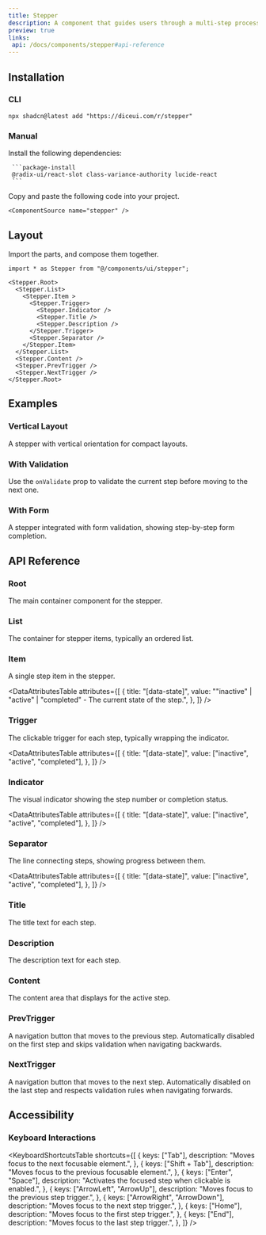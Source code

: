```yaml
---
title: Stepper
description: A component that guides users through a multi-step process with clear visual progress indicators.
preview: true
links:
 api: /docs/components/stepper#api-reference
---
```


<ComponentTabs name="stepper-demo" />

## Installation

### CLI

```package-install
npx shadcn@latest add "https://diceui.com/r/stepper"

```

### Manual

<Steps>
  <Step>
     Install the following dependencies:

     ```package-install
     @radix-ui/react-slot class-variance-authority lucide-react
     ```
  </Step>
  <Step>
    Copy and paste the following code into your project.

    <ComponentSource name="stepper" />
  </Step>
</Steps>

## Layout

Import the parts, and compose them together.

```tsx
import * as Stepper from "@/components/ui/stepper";

<Stepper.Root>
  <Stepper.List>
    <Stepper.Item >
      <Stepper.Trigger>
        <Stepper.Indicator />
        <Stepper.Title />
        <Stepper.Description />
      </Stepper.Trigger>
      <Stepper.Separator />
    </Stepper.Item>
  </Stepper.List>
  <Stepper.Content />
  <Stepper.PrevTrigger />
  <Stepper.NextTrigger />
</Stepper.Root>
```

## Examples

### Vertical Layout

A stepper with vertical orientation for compact layouts.

<ComponentTabs name="stepper-vertical-demo" scalePreview />

### With Validation

Use the `onValidate` prop to validate the current step before moving to the next one.

<ComponentTabs name="stepper-validation-demo" scalePreview />

### With Form

A stepper integrated with form validation, showing step-by-step form completion.

<ComponentTabs name="stepper-form-demo" scalePreview />

## API Reference

### Root

The main container component for the stepper.

<AutoTypeTable
  path="./types/docs/stepper.ts"
  name="RootProps"
/>

### List

The container for stepper items, typically an ordered list.

<AutoTypeTable
  path="./types/docs/stepper.ts"
  name="ListProps"
/>

### Item

A single step item in the stepper.

<AutoTypeTable
  path="./types/docs/stepper.ts"
  name="ItemProps"
/>

<DataAttributesTable
  attributes={[
    {
      title: "[data-state]",
      value: "\"inactive\" | \"active\" | \"completed\" - The current state of the step.",
    },
  ]}
/>

### Trigger

The clickable trigger for each step, typically wrapping the indicator.

<AutoTypeTable
  path="./types/docs/stepper.ts"
  name="TriggerProps"
/>

<DataAttributesTable
  attributes={[
    {
      title: "[data-state]",
      value: ["inactive", "active", "completed"],
    },
  ]}
/>

### Indicator

The visual indicator showing the step number or completion status.

<AutoTypeTable
  path="./types/docs/stepper.ts"
  name="IndicatorProps"
/>

<DataAttributesTable
  attributes={[
    {
      title: "[data-state]",
      value: ["inactive", "active", "completed"],
    },
  ]}
/>

### Separator

The line connecting steps, showing progress between them.

<AutoTypeTable
  path="./types/docs/stepper.ts"
  name="SeparatorProps"
/>

<DataAttributesTable
  attributes={[
    {
      title: "[data-state]",
      value: ["inactive", "active", "completed"],
    },
  ]}
/>

### Title

The title text for each step.

<AutoTypeTable
  path="./types/docs/stepper.ts"
  name="TitleProps"
/>

### Description

The description text for each step.

<AutoTypeTable
  path="./types/docs/stepper.ts"
  name="DescriptionProps"
/>

### Content

The content area that displays for the active step.

<AutoTypeTable
  path="./types/docs/stepper.ts"
  name="ContentProps"
/>

### PrevTrigger

A navigation button that moves to the previous step. Automatically disabled on the first step and skips validation when navigating backwards.

<AutoTypeTable
  path="./types/docs/stepper.ts"
  name="PrevTriggerProps"
/>

### NextTrigger

A navigation button that moves to the next step. Automatically disabled on the last step and respects validation rules when navigating forwards.

<AutoTypeTable
  path="./types/docs/stepper.ts"
  name="NextTriggerProps"
/>

## Accessibility

### Keyboard Interactions

<KeyboardShortcutsTable
  shortcuts={[
    {
      keys: ["Tab"],
      description: "Moves focus to the next focusable element.",
    },
    {
      keys: ["Shift + Tab"],
      description: "Moves focus to the previous focusable element.",
    },
    {
      keys: ["Enter", "Space"],
      description: "Activates the focused step when clickable is enabled.",
    },
    {
      keys: ["ArrowLeft", "ArrowUp"],
      description: "Moves focus to the previous step trigger.",
    },
    {
      keys: ["ArrowRight", "ArrowDown"],
      description: "Moves focus to the next step trigger.",
    },
    {
      keys: ["Home"],
      description: "Moves focus to the first step trigger.",
    },
    {
      keys: ["End"],
      description: "Moves focus to the last step trigger.",
    },
  ]}
/>
